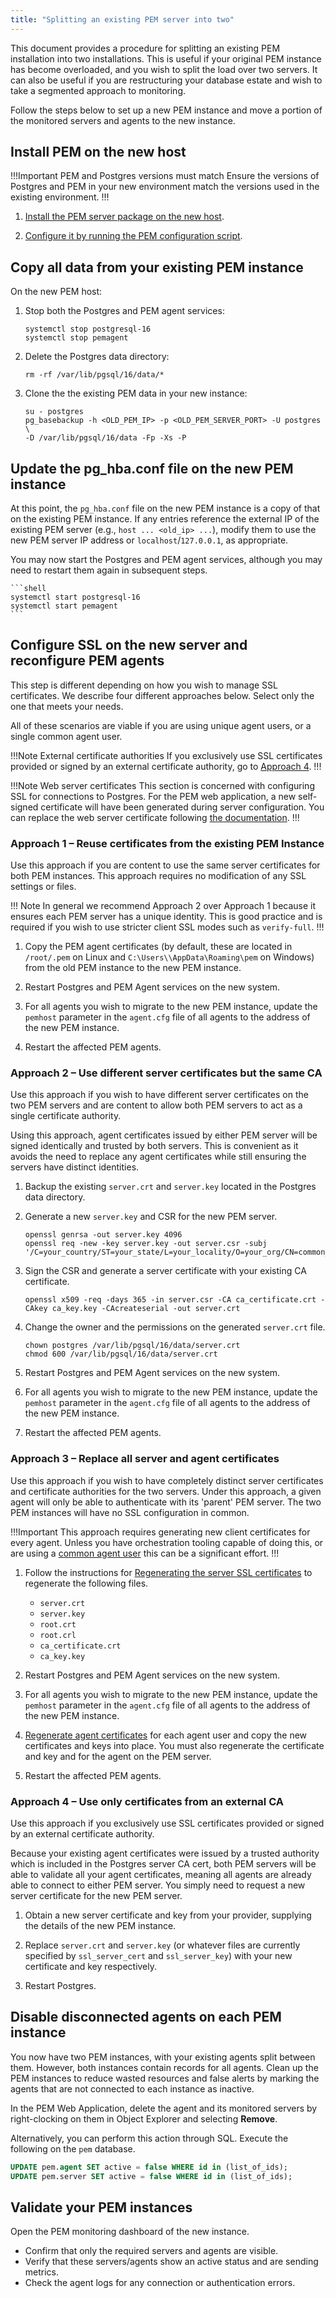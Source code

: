```yaml
---
title: "Splitting an existing PEM server into two"
---
```


This document provides a procedure for splitting an existing PEM installation into two installations.
This is useful if your original PEM instance has become overloaded, and you wish to split the load over two servers.
It can also be useful if you are restructuring your database estate and wish to take a segmented approach to monitoring.

Follow the steps below to set up a new PEM instance and move a portion of the monitored servers and agents to the new instance.

## Install PEM on the new host

!!!Important PEM and Postgres versions must match
Ensure the versions of Postgres and PEM in your new environment match the versions used in the existing environment.
!!!

1.  [Install the PEM server package on the new host](installing/).

2.  [Configure it by running the PEM configuration script](/installing/configuring_the_pem_server_on_linux/).

## Copy all data from your existing PEM instance

On the new PEM host:

1.  Stop both the Postgres and PEM agent services:
    
    ```shell
    systemctl stop postgresql-16
    systemctl stop pemagent
    ```

2.  Delete the Postgres data directory:

    ```shell
    rm -rf /var/lib/pgsql/16/data/*
    ```
3.  Clone the the existing PEM data in your new instance:

    ```shell
    su - postgres
    pg_basebackup -h <OLD_PEM_IP> -p <OLD_PEM_SERVER_PORT> -U postgres \
    -D /var/lib/pgsql/16/data -Fp -Xs -P
    ```
 
## Update the pg_hba.conf file on the new PEM instance

At this point, the `pg_hba.conf` file on the new PEM instance is a
copy of that on the existing PEM instance. If any entries reference the
external IP of the existing PEM server (e.g., `host ... <old_ip> ...`),
modify them to use the new PEM server IP address or
`localhost`/`127.0.0.1`, as appropriate.

You may now start the Postgres and PEM agent services, although you may need to restart them again in subsequent steps.
    
    ```shell
    systemctl start postgresql-16
    systemctl start pemagent
    ```

## Configure SSL on the new server and reconfigure PEM agents

This step is different depending on how you wish to manage SSL certificates.
We describe four different approaches below.
Select only the one that meets your needs.

All of these scenarios are viable if you are using unique agent users, or a single common agent user.

!!!Note External certificate authorities
If you exclusively use SSL certificates provided or signed by an external certificate authority, go to [Approach 4](#approach-4-use-only-certificates-from-an-external-ca).
!!!

!!!Note Web server certificates
This section is concerned with configuring SSL for connections to Postgres.
For the PEM web application, a new self-signed certificate will have been generated during server configuration.
You can replace the web server certificate following [the documentation](certificates/#web-server-certificates).
!!!

### Approach 1 – Reuse certificates from the existing PEM Instance

Use this approach if you are content to use the same server certificates for both PEM instances.
This approach requires no modification of any SSL settings or files.

!!! Note
In general we recommend Approach 2 over Approach 1 because it ensures each PEM server has a unique identity.
This is good practice and is required if you wish to use stricter client SSL modes such as `verify-full`.
!!! 

1.  Copy the PEM agent certificates (by default, these are located in `/root/.pem` on Linux and `C:\Users\\AppData\Roaming\pem` on Windows) from the old PEM instance to the new PEM instance.

2.  Restart Postgres and PEM Agent services on the new system.

3.  For all agents you wish to migrate to the new PEM instance, update the `pemhost` parameter in the `agent.cfg` file of all agents to the address of the new PEM instance.

4.  Restart the affected PEM agents.

### Approach 2 – Use different server certificates but the same CA

Use this approach if you wish to have different server certificates on
the two PEM servers and are content to allow both PEM servers to act as
a single certificate authority. 

Using this approach, agent certificates issued by either PEM server will
be signed identically and trusted by both servers. This is convenient as
it avoids the need to replace any agent certificates while still
ensuring the servers have distinct identities.

1.  Backup the existing `server.crt` and `server.key` located in the Postgres data directory.

2.  Generate a new `server.key` and CSR for the new PEM server.

    ```shell
    openssl genrsa -out server.key 4096
    openssl req -new -key server.key -out server.csr -subj '/C=your_country/ST=your_state/L=your_locality/O=your_org/CN=common_name_for_server'
    
    ```
3.  Sign the CSR and generate a server certificate with your existing CA certificate.

    ```shell
    openssl x509 -req -days 365 -in server.csr -CA ca_certificate.crt -CAkey ca_key.key -CAcreateserial -out server.crt
    ```

4. Change the owner and the permissions on the generated `server.crt` file.

    ```shell
    chown postgres /var/lib/pgsql/16/data/server.crt
    chmod 600 /var/lib/pgsql/16/data/server.crt
    ```

5.  Restart Postgres and PEM Agent services on the new system.

6.  For all agents you wish to migrate to the new PEM instance, update the `pemhost` parameter in the `agent.cfg` file of all agents to the address of the new PEM instance.

7.  Restart the affected PEM agents.

### Approach 3 – Replace all server and agent certificates

Use this approach if you wish to have completely distinct server
certificates and certificate authorities for the two servers. Under this
approach, a given agent will only be able to authenticate with its
'parent' PEM server. The two PEM instances will have no SSL
configuration in common.

!!!Important
This approach requires generating new client certificates for every agent.
Unless you have orchestration tooling capable of doing this, or are using a [common agent user](certificates/index.mdx#generate-a-common-agent-certificate-and-key-pair) this can be a significant effort.
!!!

1.  Follow the instructions for [Regenerating the server SSL certificates](certificates/replacing_ssl_certificates.mdx) to regenerate the following files.
    - `server.crt`
    - `server.key`
    - `root.crt`
    - `root.crl`
    - `ca_certificate.crt`
    - `ca_key.key`

5.  Restart Postgres and PEM Agent services on the new system.

6.  For all agents you wish to migrate to the new PEM instance, update the `pemhost` parameter in the `agent.cfg` file of all agents to the address of the new PEM instance.

7.  [Regenerate agent certificates](certificates/regenerating_agent_certificates/) for each agent user and copy the new certificates and keys into place. 
    You must also regenerate the certificate and key and for the agent on the PEM server.

8.  Restart the affected PEM agents.

### Approach 4 – Use only certificates from an external CA

Use this approach if you exclusively use SSL certificates provided or
signed by an external certificate authority. 

Because your existing agent certificates were issued by a trusted
authority which is included in the Postgres server CA cert, both PEM
servers will be able to validate all your agent certificates, meaning
all agents are already able to connect to either PEM server. You simply
need to request a new server certificate for the new PEM server.

1.  Obtain a new server certificate and key from your provider, supplying the details of the new PEM instance.

2.  Replace `server.crt` and `server.key` (or whatever files are currently specified by `ssl_server_cert` and `ssl_server_key`) with your new certificate and key respectively.

3.  Restart Postgres.

## Disable disconnected agents on each PEM instance

You now have two PEM instances, with your existing agents split between them.
However, both instances contain records for all agents.
Clean up the PEM instances to reduce wasted resources and false alerts by marking the agents that are not connected to each instance as inactive.

In the PEM Web Application, delete the agent and its monitored servers by right-clocking on them in Object Explorer and selecting **Remove**.

Alternatively, you can perform this action through SQL. Execute the following on the `pem` database.

```sql
UPDATE pem.agent SET active = false WHERE id in (list_of_ids);
UPDATE pem.server SET active = false WHERE id in (list_of_ids);
```

## Validate your PEM instances

Open the PEM monitoring dashboard of the new instance.

- Confirm that only the required servers and agents are visible.
- Verify that these servers/agents show an active status and are sending metrics.
- Check the agent logs for any connection or authentication errors. 